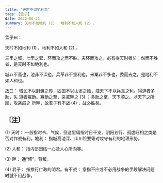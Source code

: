 ```yaml
---
title: "天时不如地利章"
tags: [孟子]
date: 2022-06-21
summary: 天时不如地利 (1) ，地利不如人和 (2) 。
---
```


孟子曰：

天时不如地利 (1) ，地利不如人和 (2) 。

三里之城，七里之郭，环而攻之而不胜。夫环而攻之，必有得天时者矣；然而不胜者，是天时不如地利也。

城非不高也，池非不深也，兵革非不坚利也，米粟非不多也，委而去之，是地利不如人和也。

故曰： 域民不以封疆之界，固国不以山溪之险，威天下不以兵革之利。得道者多助，失
道者寡助。寡助之至，亲戚畔之 (3) ；多助之至，天下顺之。以天下之所顺，攻亲戚之
所畔，故君子有不战 (4) ，战必胜矣。

## 〔注〕　

(1) 天时： 一般指时令、气候，但这里偏指时日干支、阴阳五行、孤虚旺相之类是否对作战有利。地利： 指城高池深、山川险要等对攻守有利的地理形势。

(2) 人和： 指内部团结一心及人心所向等。

(3) 畔： 通“叛”，背叛。

(4) 君子： 指推行仁政的明君。有不战： 意指不应或不必用战争的手段解决问题时就不用战争。
